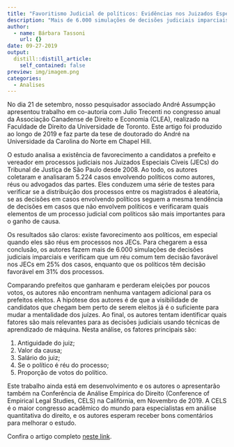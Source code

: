 ```yaml
---
title: "Favoritismo Judicial de políticos: Evidências nos Juizados Especiais Cíveis"
description: "Mais de 6.000 simulações de decisões judiciais imparciais mostram que réus comuns têm decisão favorável nos JECs em 25% dos casos, enquanto que políticos têm decisão favorável em 31% dos processos."
author:
  - name: Bárbara Tassoni
    url: {}
date: 09-27-2019
output:
  distill::distill_article:
    self_contained: false
preview: img/imagem.png
categories:
  - Analises
---
```


No dia 21 de setembro, nosso pesquisador associado André Assumpção
apresentou trabalho em co-autoria com Julio Trecenti no congresso anual
da Associação Canadense de Direito e Economia (CLEA), realizado na
Faculdade de Direito da Universidade de Toronto. Este artigo foi
produzido ao longo de 2019 e faz parte da tese de doutorado do André na
Universidade da Carolina do Norte em Chapel Hill.

O estudo analisa a existência de favorecimento a candidatos a prefeito e
vereador em processos judiciais nos Juizados Especiais Cíveis (JECs) do
Tribunal de Justiça de São Paulo desde 2008. Ao todo, os autores
coletaram e analisaram 5.224 casos envolvendo políticos como autores,
réus ou advogados das partes. Eles conduzem uma série de testes para
verificar se a distribuição dos processos entre os magistrados é
aleatória, se as decisões em casos envolvendo políticos seguem a mesma
tendência de decisões em casos que não envolvem políticos e verificaram
quais elementos de um processo judicial com políticos são mais
importantes para o ganho de causa.

Os resultados são claros: existe favorecimento aos políticos, em
especial quando eles são réus em processos nos JECs. Para chegarem a
essa conclusão, os autores fazem mais de 6.000 simulações de decisões
judiciais imparciais e verificam que um réu comum tem decisão favorável
nos JECs em 25% dos casos, enquanto que os políticos têm decisão
favorável em 31% dos processos.

Comparando prefeitos que ganharam e perderam eleições por poucos votos,
os autores não encontram nenhuma vantagem adicional para os prefeitos
eleitos. A hipótese dos autores é de que a visibilidade de candidatos
que chegam bem perto de serem eleitos já é o suficiente para mudar a
mentalidade dos juízes. Ao final, os autores tentam identificar quais
fatores são mais relevantes para as decisões judiciais usando técnicas
de aprendizado de máquina. Nesta análise, os fatores principais são:

1. Antiguidade do juiz;
2. Valor da causa;
3. Salário do juiz;
4. Se o político é réu do processo;
5. Proporção de votos do político.

Este trabalho ainda está em desenvolvimento e os autores o apresentarão
também na Conferência de Análise Empírica do Direito (Conference of
Empirical Legal Studies, CELS) na Califórnia, em Novembro de 2019. A
CELS é o maior congresso acadêmico do mundo para especialistas em
análise quantitativa do direito, e os autores esperam receber bons
comentários para melhorar o estudo.

Confira o artigo completo [neste link](https://arxiv.org/abs/2001.00889).
